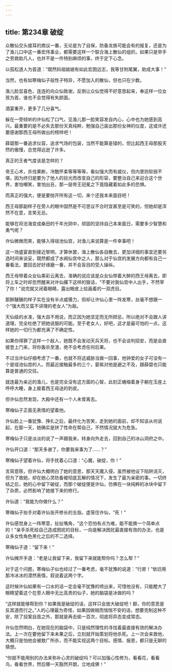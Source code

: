 ```yaml
---
---
---
```

title: 第234章 破绽
---





众散仙交头接耳的商议一番，无论是为了自保，防备龙族可能会有的报复，还是为了渔儿口中这一番宏伟事业，都需要这样一个联合海上散仙的组织。如果只是举手之劳救助凡人，也并不是一件特别麻烦的事，终于定下心念。

以孤松道人为首道：“既然妈祖娘娘有如此宏图远志，我等甘附尾翼，助成大事！”

当然，也有如寒梅仙子般性子特异，不愿加入的散仙，但也只在少数。

渔儿脸显喜色，连连的向众仙致谢，反倒让众仙觉得不好意思起来，奉这样一位女孩为首，谁也不会觉得有失颜面。

酒宴重开，更多了几分喜气。

躲在一旁倾听的许仙松了口气，见渔儿那一脸笑容发自内心，心中也为她感到高兴。最重要的是不必失去那份天真纯粹，勉强自己装出那份女神的仪度，这或许还要感谢那西王母所做出的榜样吧！

薛碧那一番追求仪容，追求气场的包装，当然不能算是错的，但比起西王母那股天然的傲慢，总觉得远逊了许多。

真正的王者气度该是怎样的？

帝王心术，杀伐果断，冷酷怀柔等等等等，看似强大而有威仪，但内里则软弱不堪，因为终归是要为了他人的目光而改变自己的形容，要整治自己来迎合这个世界，害怕嘲笑，害怕出丑，那一层帝王冠冕之下竟隐藏着如此多的恐惧。

而真正的强大，便是要抛开所有这一切，来个还我本来面目吧！

西王母那副样子在旁人的眼中固然是不可思议不合时宜甚至是可笑的，但她却是浑然不在意，言笑无忌。

能够在将沧海变成桑田的千年光阴中，顽固的坚持自己本来面日，需要多少智慧和勇气呢？

许仙微微而笑，能够入得瑶池仙宫，对渔儿来说算是一件幸事吧！

这一场盛宴直到接近黎明，才算休罢，海上散仙各自散去，更加详细的事宜还要另选时间来谈妥，既然都成了水阙仙宫中之人，那么对于仙宫的发展方向都有自己一番看法，要回去好好琢磨一番，并不会盲目的受人操纵。

西王母带着众女仙乘彩云离去，准确的说应该是众女仙带着大醉的西王母离去，即将上车之时却忽然醒来对许仙撂下这样的狠话，“不要对我仙宫中人出手，不然宰了你！”说完就又闭着眼睛，露出眼皮上绘画着的一双虎目。

那醉醺醺的样子实在没有半点威慑力，但却让许仙心里一阵发寒，丝毫不想跟一个“强大而又蛮不讲理的老女人”为敌。

天仙级的水准，强大自不用说，而正因为她坚定而无所顾忌，所以绝对不会跟人讲道理，完全杜绝了把她说服的可能。至于老女人，好吧，这才是最可怕的一点，这样她的一切行为都充满了不确定性。

如果你得罪了这样一个敌人，她既不会发动天兵天将，也不会谈判招安，而是会直接登上门来，将你轰杀至渣，绝不会考虑任何后果。

不过当许仙仔细考虑了一番，也就不将这威胁当做一回事，他钟爱的女子可没有一个是瑶池仙宫的人。而最近接触最多的三个，晏紫对他是避之不及，跟薛碧也只能算是普通的交往。

就连最为亲近的渔儿，也是完全没有这方面的心智，此刻正蜷缩着身子躺在玉座上呼呼大睡，身上披着西王母送的豹皮。

但许仙忽然发现，大殿中还有一个人未曾离去。

寒梅仙子正面无表情的望着他。

许仙脸上一番犹豫、挣扎之后，最终化为苦笑，走到她的面前，却不知该从何说起，在那一天，她确实是拼了性命在帮自己，不然情况就大为危急。

寒梅仙子只是淡淡的说了一声跟我来，转身向外走去，回到自己的冰山洞府之中。

许仙开口道：“那天多谢了，你要我来事为了……？”

寒梅仙子望着许仙，将手抚着心口道：“心魔，破绽，你！”

言简意赅，但许仙大概明白了她的意思，那天天魔入侵，虽然被他设下陷阱消灭，但为了救她，却在她心灵防备被彻底瓦解的情况下，发生了最为亲密的事。一切终结之后，她的心中留下破绽，而那个破绽便是许仙，仿佛在一块纯粹的冰块中留下了杂质，必然影响了她接下来的修行。

许仙道：“我能为你做什么？”

寒梅仙子抬手对着许仙张开修长的五指，虚笼住许仙，“死！”

许仙感觉身上一阵寒意，扯扯嘴角，“这个恐怕有点为难，能不能换一个简单点的！”亲手杀死给自己造成困扰的目标，一向是解决困扰最直接有效的办法，也是众多女性角色黑化之后的不二选择。

寒梅仙子道：“留下来！”

许仙摊开手道：“老是让我留下来，我留下来就能帮你吗？怎么帮？”

对于这个问题，寒梅仙子似也经过了一番考虑，毫不犹豫的说道：“行房！”依旧用那冷冰冰的漠然表情，叙说着这两个字。

这时候许仙如果有一口水的话一定会毫不犹豫的喷出来，可惜他没有，只能瞪大了眼睛望着这个在旁人眼中无比高贵的仙子，她的脑袋是冰做的吗？

“这样就能够帮到你？如果我是破绽的话，这样只会放大破绽吧！额，你的意思是反其道而行之。”人的心理最为奇怪，如果因做贼而惴惴不安的话，想要克制这种不安，除了投案自首之外，那就是再去偷一百次，彻底将异态变成常态。

许仙忽然明白，在她现在的脑袋中，只是纯然理性的寻找着最直接有效的解决办法。上一次在要他留下来未果之后，立刻就开始策划将他杀死。上一次会来救他，大概只是怕他会被敖广所杀，而不能实视这两个目标。感情、报恩，都只是无聊的猜想。

“你就不能用别的办法来弥补心灵的破绽吗？可以加强心性修为，看看花，看看鸟，看看世界，然后哪一天豁然开朗，立地成佛！”